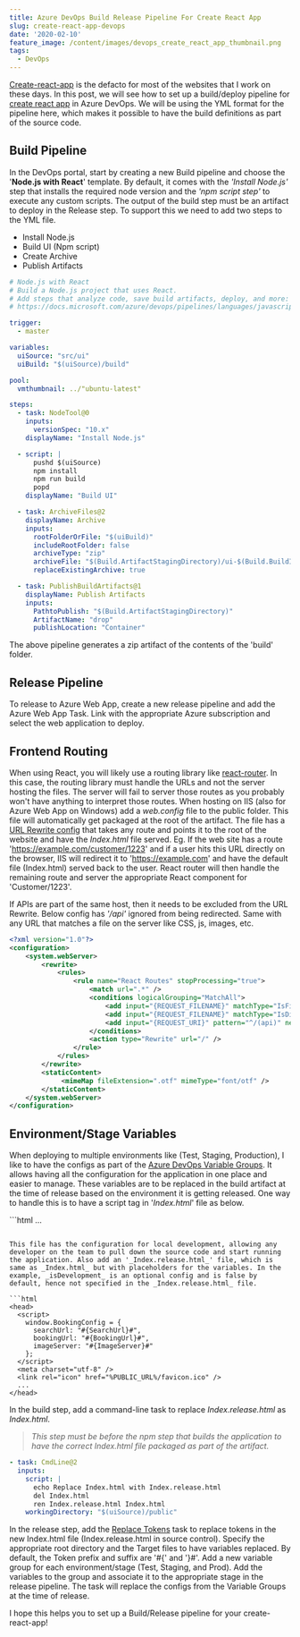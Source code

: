 ```yaml
---
title: Azure DevOps Build Release Pipeline For Create React App
slug: create-react-app-devops
date: '2020-02-10'
feature_image: /content/images/devops_create_react_app_thumbnail.png
tags:
  - DevOps
---
```

[Create-react-app](https://github.com/facebook/create-react-app) is the defacto for most of the websites that I work on these days. In this post, we will see how to set up a build/deploy pipeline for [create react app](https://create-react-app.dev/) in Azure DevOps. We will be using the YML format for the pipeline here, which makes it possible to have the build definitions as part of the source code.

<EmbedCard src="https://www.youtube.com/embed/QbmLxfRCt38" />

## Build Pipeline

<ImageCard src="/content/images/devops_create_react_app.jpg" alt="" />

In the DevOps portal, start by creating a new Build pipeline and choose the '**Node.js with React**' template. By default, it comes with the _'Install Node.js'_ step that installs the required node version and the _'npm script step'_ to execute any custom scripts. The output of the build step must be an artifact to deploy in the Release step. To support this we need to add two steps to the YML file.

-   Install Node.js
-   Build UI (Npm script)
-   Create Archive
-   Publish Artifacts

```yml
# Node.js with React
# Build a Node.js project that uses React.
# Add steps that analyze code, save build artifacts, deploy, and more:
# https://docs.microsoft.com/azure/devops/pipelines/languages/javascript

trigger:
  - master

variables:
  uiSource: "src/ui"
  uiBuild: "$(uiSource)/build"

pool:
  vmthumbnail: ../"ubuntu-latest"

steps:
  - task: NodeTool@0
    inputs:
      versionSpec: "10.x"
    displayName: "Install Node.js"

  - script: |
      pushd $(uiSource)
      npm install
      npm run build
      popd
    displayName: "Build UI"

  - task: ArchiveFiles@2
    displayName: Archive
    inputs:
      rootFolderOrFile: "$(uiBuild)"
      includeRootFolder: false
      archiveType: "zip"
      archiveFile: "$(Build.ArtifactStagingDirectory)/ui-$(Build.BuildId).zip"
      replaceExistingArchive: true

  - task: PublishBuildArtifacts@1
    displayName: Publish Artifacts
    inputs:
      PathtoPublish: "$(Build.ArtifactStagingDirectory)"
      ArtifactName: "drop"
      publishLocation: "Container"

```

The above pipeline generates a zip artifact of the contents of the 'build' folder.

## Release Pipeline

<ImageCard src="/content/images/devops_cra_release.jpg" alt="" />

To release to Azure Web App, create a new release pipeline and add the Azure Web App Task. Link with the appropriate Azure subscription and select the web application to deploy.

## Frontend Routing

When using React, you will likely use a routing library like [react-router](https://reacttraining.com/react-router/). In this case, the routing library must handle the URLs and not the server hosting the files. The server will fail to server those routes as you probably won't have anything to interpret those routes. When hosting on IIS (also for Azure Web App on Windows) add a _web.config_ file to the public folder. This file will automatically get packaged at the root of the artifact. The file has a [URL Rewrite config](https://docs.microsoft.com/en-us/iis/extensions/url-rewrite-module/creating-rewrite-rules-for-the-url-rewrite-module) that takes any route and points it to the root of the website and have the _Index.html_ file served. Eg. If the web site has a route 'https://example.com/customer/1223' and if a user hits this URL directly on the browser, IIS will redirect it to 'https://example.com' and have the default file (Index.html) served back to the user. React router will then handle the remaining route and server the appropriate React component for 'Customer/1223'.

If APIs are part of the same host, then it needs to be excluded from the URL Rewrite. Below config has _'/api'_ ignored from being redirected. Same with any URL that matches a file on the server like CSS, js, images, etc.

```xml
<?xml version="1.0"?>
<configuration>
    <system.webServer>
        <rewrite>
            <rules>
                <rule name="React Routes" stopProcessing="true">
                    <match url=".*" />
                    <conditions logicalGrouping="MatchAll">
                        <add input="{REQUEST_FILENAME}" matchType="IsFile" negate="true" />
                        <add input="{REQUEST_FILENAME}" matchType="IsDirectory" negate="true" />
                        <add input="{REQUEST_URI}" pattern="^/(api)" negate="true" />
                    </conditions>
                    <action type="Rewrite" url="/" />
                </rule>
            </rules>
        </rewrite>
        <staticContent>
             <mimeMap fileExtension=".otf" mimeType="font/otf" />
        </staticContent>
    </system.webServer>
</configuration>

```

## Environment/Stage Variables

When deploying to multiple environments like (Test, Staging, Production), I like to have the configs as part of the [Azure DevOps Variable Groups](/blog/azure-devops-variable-groups-history/). It allows having all the configuration for the application in one place and easier to manage. These variables are to be replaced in the build artifact at the time of release based on the environment it is getting released. One way to handle this is to have a script tag in '_Index.html_' file as below.

<EmbedCard src="https://www.youtube.com/embed/eGcosoC43vI" />
```html
<head>
  <script>
    window.BookingConfig = {
      searchUrl: "https://example.com/search-service/",
      bookingUrl: "https://example.com/booking-service/",
      isDevelopment: true,
      imageServer: ""
    };
  </script>
  <meta charset="utf-8" />
  <link rel="icon" href="%PUBLIC_URL%/favicon.ico" />
  ...
</head>

```

This file has the configuration for local development, allowing any developer on the team to pull down the source code and start running the application. Also add an '_Index.release.html_' file, which is same as _Index.html_ but with placeholders for the variables. In the example, _isDevelopment_ is an optional config and is false by default, hence not specified in the _Index.release.html_ file.

```html
<head>
  <script>
    window.BookingConfig = {
      searchUrl: "#{SearchUrl}#",
      bookingUrl: "#{BookingUrl}#",
      imageServer: "#{ImageServer}#"
    };
  </script>
  <meta charset="utf-8" />
  <link rel="icon" href="%PUBLIC_URL%/favicon.ico" />
  ...
</head>

```

In the build step, add a command-line task to replace _Index.release.html_ as _Index.html_.

> _This step must be before the npm step that builds the application to have the correct Index.html file packaged as part of the artifact._

```yml
- task: CmdLine@2
  inputs:
    script: |
      echo Replace Index.html with Index.release.html
      del Index.html
      ren Index.release.html Index.html
    workingDirectory: "$(uiSource)/public"

```

In the release step, add the [Replace Tokens](https://marketplace.visualstudio.com/items?itemName=qetza.replacetokens) task to replace tokens in the new Index.html file (Index.release.html in source control). Specify the appropriate root directory and the Target files to have variables replaced. By default, the Token prefix and suffix are '#{' and '}#'. Add a new variable group for each environment/stage (Test, Staging, and Prod). Add the variables to the group and associate it to the appropriate stage in the release pipeline. The task will replace the configs from the Variable Groups at the time of release.

I hope this helps you to set up a Build/Release pipeline for your create-react-app!
